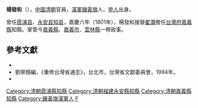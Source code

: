'''楊發和'''（{{bd|？||？||}}），[[中國|中國]][[清朝|清朝]]官員，[[漢軍|漢軍]][[鑲黃旗|鑲黃旗]]人，[[举人|举人]]出身。

曾任[[霞浦县|霞浦县]]、[[永安市|永安县]][[知县|知县]]，嘉慶六年（1801年），楊發和接替[[翟灝|翟灝]]擔任[[台灣府|台灣府]][[嘉義縣_(清朝)|嘉義縣]]知縣。掌管今[[嘉義縣|嘉義縣]]、[[嘉義市|嘉義市]]、[[雲林縣|雲林縣]]一帶政事。

==參考文獻==
*{{Cite book|title=职官志|last=霞浦县志编纂委员会|first=《霞浦县志·上》|year=1986年|location=霞浦县|origyear=1929年版|pages=第201-205页}}
*劉寧顏編，《重修台灣省通志》，台北市，台灣省文獻委員會，1994年。
* {{cite book|author=编纂委员会  |title=《福建省情资料库》 |year=2001年 |publisher=福建省地方志编纂委员会 |location=福建 |isbn=}}
{{start box}}
{{S-off}}{{Succession box|[[贺祥_(正阳)|贺祥]]|[[丁攀龙|丁攀龙]]|{{QING}}[[霞浦县知县|霞浦县知县]]|嘉庆年间在任}}{{succession box|[[觉罗吉泰|觉罗吉泰]]|[[童德本|童德本]]|{{QING}}[[永安县_(福建省)|永安县]][[知县|知县]]|1798－1800}}
{{s-before|[[翟灝|翟灝]]}}
{{s-title|{{QING}}[[嘉義縣|嘉義縣]][[知縣|知縣]]|1801年～1803年}}
{{s-after|[[翟灝|翟灝]]}}
{{s-before|[[胡應魁|胡應魁]]}}
{{s-title|{{QING}}[[嘉義縣|嘉義縣]][[知縣|知縣]]|1808年再任}}
{{s-after|[[翟淦|翟淦]]}}
{{end box}}
{{霞浦县行政长官|QING=uncollapsed}}
[[Category:清朝霞浦縣知縣|Category:清朝霞浦縣知縣]]
[[Category:清朝福建永安縣知縣|Category:清朝福建永安縣知縣]]
[[Category:清朝嘉義縣知縣|Category:清朝嘉義縣知縣]]
[[Category:鑲黃旗漢軍人|Category:鑲黃旗漢軍人]]
[[Category:楊姓|F]]